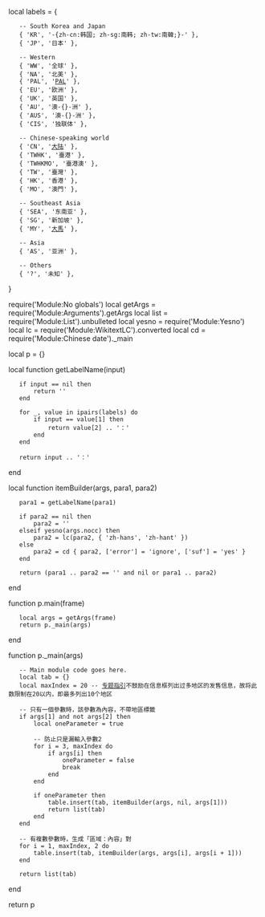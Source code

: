 local labels = {
    -- South Korea and Japan
    { 'KR', '-{zh-cn:韩国; zh-sg:南韩; zh-tw:南韓;}-' },
    { 'JP', '日本' },

    -- Western
    { 'WW', '全球' },
    { 'NA', '北美' },
    { 'PAL', '[[PAL区|PAL]]' },
    { 'EU', '欧洲' },
    { 'UK', '英国' },
    { 'AU', '澳-{}-洲' },
    { 'AUS', '澳-{}-洲' },
    { 'CIS', '独联体' },

    -- Chinese-speaking world
    { 'CN', '[[中国大陆|大陆]]' },
    { 'TWHK', '臺港' },
    { 'TWHKMO', '臺港澳' },
    { 'TW', '臺灣' },
    { 'HK', '香港' },
    { 'MO', '澳門' },

    -- Southeast Asia
    { 'SEA', '东南亚' },
    { 'SG', '新加坡' },
    { 'MY', '[[马来西亚|大馬]]' },

    -- Asia
    { 'AS', '亚洲' },

    -- Others
    { '?', '未知' },
}

require('Module:No globals')
local getArgs = require('Module:Arguments').getArgs
local list = require('Module:List').unbulleted
local yesno = require('Module:Yesno')
local lc = require('Module:WikitextLC').converted
local cd = require('Module:Chinese date')._main

local p = {}

local function getLabelName(input)
    if input == nil then
        return ''
    end

    for _, value in ipairs(labels) do
        if input == value[1] then
            return value[2] .. '：'
        end
    end

    return input .. '：'
end

local function itemBuilder(args, para1, para2)

    para1 = getLabelName(para1)

    if para2 == nil then
        para2 = ''
    elseif yesno(args.nocc) then
        para2 = lc(para2, { 'zh-hans', 'zh-hant' })
    else
        para2 = cd { para2, ['error'] = 'ignore', ['suf'] = 'yes' }
    end

    return (para1 .. para2 == '' and nil or para1 .. para2)

end

function p.main(frame)
    local args = getArgs(frame)
    return p._main(args)
end

function p._main(args)
    -- Main module code goes here.
    local tab = {}
    local maxIndex = 20 -- [[WP:VG/GL|专题指引]]不鼓励在信息框列出过多地区的发售信息，故将此数限制在20以内，即最多列出10个地区
    
    -- 只有一個參數時，該參數為內容，不帶地區標籤
    if args[1] and not args[2] then
        local oneParameter = true

        -- 防止只是漏輸入參數2
        for i = 3, maxIndex do
            if args[i] then
                oneParameter = false
                break
            end
        end

        if oneParameter then
            table.insert(tab, itemBuilder(args, nil, args[1]))
            return list(tab)
        end
    end

    -- 有複數參數時，生成「區域：內容」對
    for i = 1, maxIndex, 2 do
        table.insert(tab, itemBuilder(args, args[i], args[i + 1]))
    end

    return list(tab)
end

return p